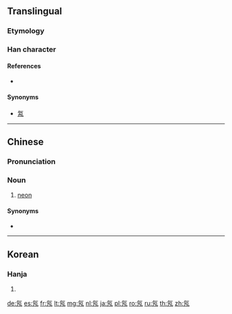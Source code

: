 ==Translingual==

===Etymology===
{{Han compound|气|乃|c1=s|c2=p|t1=gas|ls=psc}}

===Han character===
{{Han char|rn=84|rad=气|as=02|sn=6|four=80217|canj=ONNHS|ids=⿹气乃}}

====References====
* {{Han ref|kx=0599.041|dkj=17045|hdz=32010.050|uh=6C16|ud=27670|bh=A6BB|bd=42683}}

====Synonyms====
* [[氝]]

----

==Chinese==
{{zh-forms}}

===Pronunciation===
{{zh-pron
|m=nǎi
|c=naai5
|mc=
|oc=
|ma=
|cat=n
}}

===Noun===
{{zh-noun}}

# {{lb|zh|chemistry}} [[neon]]

====Synonyms====
* {{zh-l|霓虹}}

{{zh-cat|Chemical elements}}

----

==Korean==

===Hanja===
{{ko-hanja|hangeul=내|eumhun=|rv=nae|mr=nae|y=nay}}

# {{defn|lang=ko|sort=气02}}

[[de:氖]]
[[es:氖]]
[[fr:氖]]
[[lt:氖]]
[[mg:氖]]
[[nl:氖]]
[[ja:氖]]
[[pl:氖]]
[[ro:氖]]
[[ru:氖]]
[[th:氖]]
[[zh:氖]]